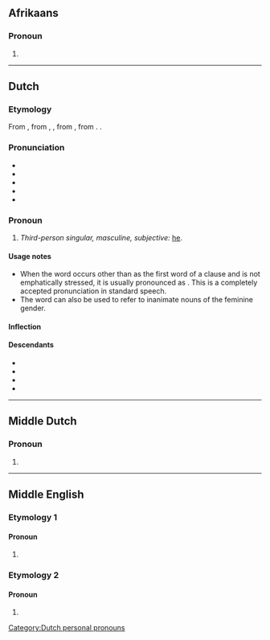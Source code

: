 ==Afrikaans==

===Pronoun===
{{head|af|pronoun}}

# {{obsolete spelling of|af|hy}}

----

==Dutch==

===Etymology===
From {{inh|nl|dum|hi}}, from {{inh|nl|odt|hie}}, {{m|odt|hē}}, from {{inh|nl|gmw-pro|*hiʀ}}, from {{inh|nl|gem-pro|*hiz}}. {{doublet|nl|ie}}.

===Pronunciation===
* {{IPA|nl|/ɦɛi̯/}}
* {{audio|nl|Nl-hij.ogg|audio}}
* {{hyphenation|nl|hij}}
* {{rhymes|nl|ɛi̯|s=1}}
* {{homophones|nl|hei}}

===Pronoun===
{{head|nl|pronoun}}

# ''Third-person singular, masculine, subjective:'' [[he]].
#: {{ux|nl|'''Hij''' loopt.|'''He''' walks.|inline=1}}
#: {{ux|nl|De tafel is duur omdat '''hij''' van glas is gemaakt.|The table is expensive because '''it''' is made of glass.}}

====Usage notes====
* When the word occurs other than as the first word of a clause and is not emphatically stressed, it is usually pronounced as {{IPAchar|/i/}}. This is a completely accepted pronunciation in standard speech.
* The word can also be used to refer to inanimate nouns of the feminine gender.

====Inflection====
{{nl-decl-personal pronouns}}

====Descendants====
* {{desc|af|hy}}
* {{desc|jvd|hij|gij}}
* {{desc|gmw-jdt|hai|he}}
* {{desc|pey|hij}}

[[Category:Dutch personal pronouns]]

----

==Middle Dutch==

===Pronoun===
{{head|dum|pronoun form}}

# {{alternative spelling of|dum|hi}}

----

==Middle English==

===Etymology 1===

====Pronoun====
{{head|enm|pronoun}}

# {{alt form|enm|I|t=I|id=I}}

===Etymology 2===

====Pronoun====
{{head|enm|pronoun}}

# {{alt form|enm|he|t=they|id=they}}
